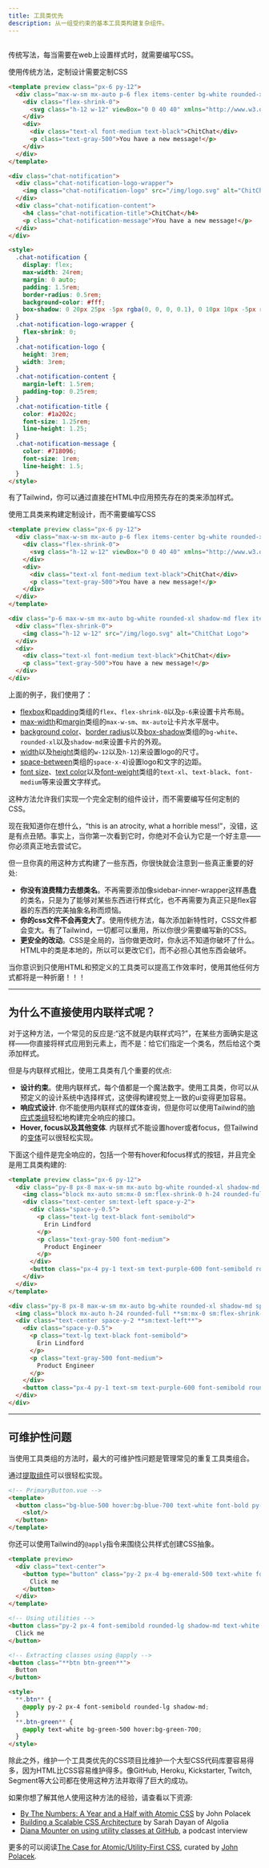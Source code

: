 ```yaml
---
title: 工具类优先
description: 从一组受约束的基本工具类构建复杂组件。
---
```



## <Heading hidden>Overview</Heading>

传统写法，每当需要在web上设置样式时，就需要编写CSS。

<TipBad>使用传统方法，定制设计需要定制CSS</TipBad>

```html lightBlue
<template preview class="px-6 py-12">
  <div class="max-w-sm mx-auto p-6 flex items-center bg-white rounded-xl shadow-md space-x-4">
    <div class="flex-shrink-0">
      <svg class="h-12 w-12" viewBox="0 0 40 40" xmlns="http://www.w3.org/2000/svg"><defs><linearGradient x1="50%" y1="0%" x2="50%" y2="100%" id="a"><stop stop-color="#2397B3" offset="0%"/><stop stop-color="#13577E" offset="100%"/></linearGradient><linearGradient x1="50%" y1="0%" x2="50%" y2="100%" id="b"><stop stop-color="#73DFF2" offset="0%"/><stop stop-color="#47B1EB" offset="100%"/></linearGradient></defs><g fill="none" fill-rule="evenodd"><path d="M28.872 22.096c.084.622.128 1.258.128 1.904 0 7.732-6.268 14-14 14-2.176 0-4.236-.496-6.073-1.382l-6.022 2.007c-1.564.521-3.051-.966-2.53-2.53l2.007-6.022A13.944 13.944 0 0 1 1 24c0-7.331 5.635-13.346 12.81-13.95A9.967 9.967 0 0 0 13 14c0 5.523 4.477 10 10 10a9.955 9.955 0 0 0 5.872-1.904z" fill="url(#a)" transform="translate(1 1)"/><path d="M35.618 20.073l2.007 6.022c.521 1.564-.966 3.051-2.53 2.53l-6.022-2.007A13.944 13.944 0 0 1 23 28c-7.732 0-14-6.268-14-14S15.268 0 23 0s14 6.268 14 14c0 2.176-.496 4.236-1.382 6.073z" fill="url(#b)" transform="translate(1 1)"/><path d="M18 17a2 2 0 1 0 0-4 2 2 0 0 0 0 4zM24 17a2 2 0 1 0 0-4 2 2 0 0 0 0 4zM30 17a2 2 0 1 0 0-4 2 2 0 0 0 0 4z" fill="#FFF"/></g></svg>
    </div>
    <div>
      <div class="text-xl font-medium text-black">ChitChat</div>
      <p class="text-gray-500">You have a new message!</p>
    </div>
  </div>
</template>

<div class="chat-notification">
  <div class="chat-notification-logo-wrapper">
    <img class="chat-notification-logo" src="/img/logo.svg" alt="ChitChat Logo">
  </div>
  <div class="chat-notification-content">
    <h4 class="chat-notification-title">ChitChat</h4>
    <p class="chat-notification-message">You have a new message!</p>
  </div>
</div>

<style>
  .chat-notification {
    display: flex;
    max-width: 24rem;
    margin: 0 auto;
    padding: 1.5rem;
    border-radius: 0.5rem;
    background-color: #fff;
    box-shadow: 0 20px 25px -5px rgba(0, 0, 0, 0.1), 0 10px 10px -5px rgba(0, 0, 0, 0.04);
  }
  .chat-notification-logo-wrapper {
    flex-shrink: 0;
  }
  .chat-notification-logo {
    height: 3rem;
    width: 3rem;
  }
  .chat-notification-content {
    margin-left: 1.5rem;
    padding-top: 0.25rem;
  }
  .chat-notification-title {
    color: #1a202c;
    font-size: 1.25rem;
    line-height: 1.25;
  }
  .chat-notification-message {
    color: #718096;
    font-size: 1rem;
    line-height: 1.5;
  }
</style>
```

有了Tailwind，你可以通过直接在HTML中应用预先存在的类来添加样式。

<TipGood>使用工具类来构建定制设计，而不需要编写CSS</TipGood>

```html lightBlue
<template preview class="px-6 py-12">
  <div class="max-w-sm mx-auto p-6 flex items-center bg-white rounded-xl shadow-md space-x-4">
    <div class="flex-shrink-0">
      <svg class="h-12 w-12" viewBox="0 0 40 40" xmlns="http://www.w3.org/2000/svg"><defs><linearGradient x1="50%" y1="0%" x2="50%" y2="100%" id="a"><stop stop-color="#2397B3" offset="0%"/><stop stop-color="#13577E" offset="100%"/></linearGradient><linearGradient x1="50%" y1="0%" x2="50%" y2="100%" id="b"><stop stop-color="#73DFF2" offset="0%"/><stop stop-color="#47B1EB" offset="100%"/></linearGradient></defs><g fill="none" fill-rule="evenodd"><path d="M28.872 22.096c.084.622.128 1.258.128 1.904 0 7.732-6.268 14-14 14-2.176 0-4.236-.496-6.073-1.382l-6.022 2.007c-1.564.521-3.051-.966-2.53-2.53l2.007-6.022A13.944 13.944 0 0 1 1 24c0-7.331 5.635-13.346 12.81-13.95A9.967 9.967 0 0 0 13 14c0 5.523 4.477 10 10 10a9.955 9.955 0 0 0 5.872-1.904z" fill="url(#a)" transform="translate(1 1)"/><path d="M35.618 20.073l2.007 6.022c.521 1.564-.966 3.051-2.53 2.53l-6.022-2.007A13.944 13.944 0 0 1 23 28c-7.732 0-14-6.268-14-14S15.268 0 23 0s14 6.268 14 14c0 2.176-.496 4.236-1.382 6.073z" fill="url(#b)" transform="translate(1 1)"/><path d="M18 17a2 2 0 1 0 0-4 2 2 0 0 0 0 4zM24 17a2 2 0 1 0 0-4 2 2 0 0 0 0 4zM30 17a2 2 0 1 0 0-4 2 2 0 0 0 0 4z" fill="#FFF"/></g></svg>
    </div>
    <div>
      <div class="text-xl font-medium text-black">ChitChat</div>
      <p class="text-gray-500">You have a new message!</p>
    </div>
  </div>
</template>

<div class="p-6 max-w-sm mx-auto bg-white rounded-xl shadow-md flex items-center space-x-4">
  <div class="flex-shrink-0">
    <img class="h-12 w-12" src="/img/logo.svg" alt="ChitChat Logo">
  </div>
  <div>
    <div class="text-xl font-medium text-black">ChitChat</div>
    <p class="text-gray-500">You have a new message!</p>
  </div>
</div>
```

上面的例子，我们使用了：

- [flexbox](/docs/display#flex)和[padding](/docs/padding)类组的`flex`、`flex-shrink-0`以及`p-6`来设置卡片布局。
- [max-width](/docs/max-width)和[margin](/docs/margin)类组的`max-w-sm`、`mx-auto`让卡片水平居中。
- [background color](/docs/background-color)、[border radius](/docs/border-radius)以及[box-shadow](/docs/box-shadow)类组的`bg-white`、`rounded-xl`以及`shadow-md`来设置卡片的外观。
- [width](/docs/width)以及[height](/docs/height)类组的`w-12`以及`h-12`)来设置logo的尺寸。
- [space-between](/docs/space)类组的`space-x-4`)设置logo和文字的边距。
- [font size](/docs/font-size)、[text color](/docs/text-color)以及[font-weight](/docs/font-weight)类组的`text-xl`、`text-black`、`font-medium`等来设置文字样式。

这种方法允许我们实现一个完全定制的组件设计，而不需要编写任何定制的CSS。

现在我知道你在想什么，“this is an atrocity, what a horrible mess!”，没错，这是有点丑陋。事实上，当你第一次看到它时，你绝对不会认为它是一个好主意——你必须真正地去尝试它。

但一旦你真的用这种方式构建了一些东西，你很快就会注意到一些真正重要的好处:

- **你没有浪费精力去想类名**。不再需要添加像sidebar-inner-wrapper这样愚蠢的类名，只是为了能够对某些东西进行样式化，也不再需要为真正只是flex容器的东西的完美抽象名称而烦恼。
- **你的css文件不会再变大了**。使用传统方法，每次添加新特性时，CSS文件都会变大。有了Tailwind，一切都可以重用，所以你很少需要编写新的CSS。
- **更安全的改动**。CSS是全局的，当你做更改时，你永远不知道你破坏了什么。HTML中的类是本地的，所以可以更改它们，而不必担心其他东西会破坏。

当你意识到只使用HTML和预定义的工具类可以提高工作效率时，使用其他任何方式都将是一种折磨！！！

---

## 为什么不直接使用内联样式呢？

对于这种方法，一个常见的反应是:“这不就是内联样式吗?”，在某些方面确实是这样——你直接将样式应用到元素上，而不是：给它们指定一个类名，然后给这个类添加样式。

但是与内联样式相比，使用工具类有几个重要的优点:

- **设计约束**。使用内联样式，每个值都是一个魔法数字。使用工具类，你可以从预定义的设计系统中选择样式，这使得构建视觉上一致的ui变得更加容易。
- **响应式设计**. 你不能使用内联样式的媒体查询，但是你可以使用Tailwind的[响应式类组](/docs/responsive-design)轻松地构建完全响应的接口。
- **Hover, focus以及其他变体**. 内联样式不能设置hover或者focus，但Tailwind的[变体](/docs/hover-focus-and-other-states)可以很轻松实现。

下面这个组件是完全响应的，包括一个带有hover和focus样式的按钮，并且完全是用工具类构建的:

```html purple
<template preview class="px-6 py-12">
  <div class="py-8 px-8 max-w-sm mx-auto bg-white rounded-xl shadow-md sm:flex sm:items-center space-y-2 sm:space-y-0 sm:space-x-6 sm:py-4">
    <img class="block mx-auto sm:mx-0 sm:flex-shrink-0 h-24 rounded-full" src="/img/erin-lindford.jpg" alt="Woman's Face">
    <div class="text-center sm:text-left space-y-2">
      <div class="space-y-0.5">
        <p class="text-lg text-black font-semibold">
          Erin Lindford
        </p>
        <p class="text-gray-500 font-medium">
          Product Engineer
        </p>
      </div>
      <button class="px-4 py-1 text-sm text-purple-600 font-semibold rounded-full border border-purple-200 hover:text-white hover:bg-purple-600 hover:border-transparent focus:outline-none focus:ring-2 focus:ring-purple-600 focus:ring-offset-2">Message</button>
    </div>
  </div>
</template>

<div class="py-8 px-8 max-w-sm mx-auto bg-white rounded-xl shadow-md space-y-2 **sm:py-4 sm:flex sm:items-center sm:space-y-0 sm:space-x-6**">
  <img class="block mx-auto h-24 rounded-full **sm:mx-0 sm:flex-shrink-0**" src="/img/erin-lindford.jpg" alt="Woman's Face">
  <div class="text-center space-y-2 **sm:text-left**">
    <div class="space-y-0.5">
      <p class="text-lg text-black font-semibold">
        Erin Lindford
      </p>
      <p class="text-gray-500 font-medium">
        Product Engineer
      </p>
    </div>
    <button class="px-4 py-1 text-sm text-purple-600 font-semibold rounded-full border border-purple-200 **hover:text-white hover:bg-purple-600 hover:border-transparent focus:outline-none focus:ring-2 focus:ring-purple-600 focus:ring-offset-2**">Message</button>
  </div>
</div>
```

---

## 可维护性问题

当使用工具类组的方法时，最大的可维护性问题是管理常见的重复工具类组合。

通过[提取组件](/docs/extracting-components)可以很轻松实现。

```html
<!-- PrimaryButton.vue -->
<template>
  <button class="bg-blue-500 hover:bg-blue-700 text-white font-bold py-2 px-4 rounded">
    <slot/>
  </button>
</template>
```

你还可以使用Tailwind的`@apply`指令来围绕公共样式创建CSS抽象。

```html emerald
<template preview>
  <div class="text-center">
    <button type="button" class="py-2 px-4 bg-emerald-500 text-white font-semibold rounded-lg shadow-md hover:bg-emerald-700 focus:outline-none" tabindex="-1">
      Click me
    </button>
  </div>
</template>

<!-- Using utilities -->
<button class="py-2 px-4 font-semibold rounded-lg shadow-md text-white bg-green-500 hover:bg-green-700">
  Click me
</button>

<!-- Extracting classes using @apply -->
<button class="**btn btn-green**">
  Button
</button>

<style>
  **.btn** {
    @apply py-2 px-4 font-semibold rounded-lg shadow-md;
  }
  **.btn-green** {
    @apply text-white bg-green-500 hover:bg-green-700;
  }
</style>
```

除此之外，维护一个工具类优先的CSS项目比维护一个大型CSS代码库要容易得多，因为HTML比CSS容易维护得多。像GitHub, Heroku, Kickstarter, Twitch, Segment等大公司都在使用这种方法并取得了巨大的成功。

如果你想了解其他人使用这种方法的经验，请查看以下资源:

- [By The Numbers: A Year and a Half with Atomic CSS](https://medium.com/@johnpolacek/by-the-numbers-a-year-and-half-with-atomic-css-39d75b1263b4) by John Polacek
- [Building a Scalable CSS Architecture](https://blog.algolia.com/redesigning-our-docs-part-4-building-a-scalable-css-architecture/) by Sarah Dayan of Algolia
- [Diana Mounter on using utility classes at GitHub](http://www.fullstackradio.com/75), a podcast interview

更多的可以阅读[The Case for Atomic/Utility-First CSS](https://johnpolacek.github.io/the-case-for-atomic-css/), curated by [John Polacek](https://twitter.com/johnpolacek).
